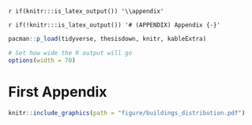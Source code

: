 <!--
Appendix
-->

`r if(knitr:::is_latex_output()) '\\appendix'`

`r if(!knitr:::is_latex_output()) '# (APPENDIX) Appendix {-}'` 

```r
pacman::p_load(tidyverse, thesisdown, knitr, kableExtra)

# Set how wide the R output will go
options(width = 70)
```

# First Appendix

\newpage

```r
knitr::include_graphics(path = "figure/buildings_distribution.pdf")
```
